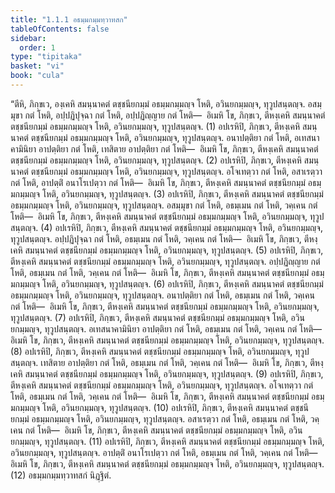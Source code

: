 ```yaml
---
title: "1.1.1 อธมฺมกมฺมทฺวาทสก"
tableOfContents: false
sidebar:
  order: 1
type: "tipitaka"
basket: "vi"
book: "cula"
---
```



<DynamicBreadcrumb />

<Division number="4" book="cula">

<Paragraph number="10" book="cula">
“ตีหิ, ภิกฺขเว, องฺเคหิ สมนฺนาคตํ ตชฺชนียกมฺมํ อธมฺมกมฺมญฺจ โหติ, อวินยกมฺมญฺจ, ทุวูปสนฺตญฺจ. อสมฺมุขา กตํ โหติ, อปฺปฏิปุจฺฉา กตํ โหติ, อปฺปฏิญฺญาย กตํ โหติ—  อิเมหิ โข, ภิกฺขเว, ตีหงฺเคหิ สมนฺนาคตํ ตชฺชนียกมฺมํ อธมฺมกมฺมญฺจ โหติ, อวินยกมฺมญฺจ, ทุวูปสนฺตญฺจ. (1)
</Paragraph>

<Paragraph number="11" book="cula">
อปเรหิปิ, ภิกฺขเว, ตีหงฺเคหิ สมนฺนาคตํ ตชฺชนียกมฺมํ อธมฺมกมฺมญฺจ โหติ, อวินยกมฺมญฺจ, ทุวูปสนฺตญฺจ. อนาปตฺติยา กตํ โหติ, อเทสนาคามินิยา อาปตฺติยา กตํ โหติ, เทสิตาย อาปตฺติยา กตํ โหติ—  อิเมหิ โข, ภิกฺขเว, ตีหงฺเคหิ สมนฺนาคตํ ตชฺชนียกมฺมํ อธมฺมกมฺมญฺจ โหติ, อวินยกมฺมญฺจ, ทุวูปสนฺตญฺจ. (2)
</Paragraph>

<Paragraph number="12" book="cula">
อปเรหิปิ, ภิกฺขเว, ตีหงฺเคหิ สมนฺนาคตํ ตชฺชนียกมฺมํ อธมฺมกมฺมญฺจ โหติ, อวินยกมฺมญฺจ, ทุวูปสนฺตญฺจ. อโจเทตฺวา กตํ โหติ, อสาเรตฺวา กตํ โหติ, อาปตฺติํ อนาโรเปตฺวา กตํ โหติ—  อิเมหิ โข, ภิกฺขเว, ตีหงฺเคหิ สมนฺนาคตํ ตชฺชนียกมฺมํ อธมฺมกมฺมญฺจ โหติ, อวินยกมฺมญฺจ, ทุวูปสนฺตญฺจ. (3)
</Paragraph>

<Paragraph number="13" book="cula">
อปเรหิปิ, ภิกฺขเว, ตีหงฺเคหิ สมนฺนาคตํ ตชฺชนียกมฺมํ อธมฺมกมฺมญฺจ โหติ, อวินยกมฺมญฺจ, ทุวูปสนฺตญฺจ. อสมฺมุขา กตํ โหติ, อธมฺเมน กตํ โหติ, วคฺเคน กตํ โหติ—  อิเมหิ โข, ภิกฺขเว, ตีหงฺเคหิ สมนฺนาคตํ ตชฺชนียกมฺมํ อธมฺมกมฺมญฺจ โหติ, อวินยกมฺมญฺจ, ทุวูปสนฺตญฺจ. (4)
</Paragraph>

<Paragraph number="14" book="cula">
อปเรหิปิ, ภิกฺขเว, ตีหงฺเคหิ สมนฺนาคตํ ตชฺชนียกมฺมํ อธมฺมกมฺมญฺจ โหติ, อวินยกมฺมญฺจ, ทุวูปสนฺตญฺจ. อปฺปฏิปุจฺฉา กตํ โหติ, อธมฺเมน กตํ โหติ, วคฺเคน กตํ โหติ—  อิเมหิ โข, ภิกฺขเว, ตีหงฺเคหิ สมนฺนาคตํ ตชฺชนียกมฺมํ อธมฺมกมฺมญฺจ โหติ, อวินยกมฺมญฺจ, ทุวูปสนฺตญฺจ. (5)
</Paragraph>

<Paragraph number="15" book="cula">
อปเรหิปิ, ภิกฺขเว, ตีหงฺเคหิ สมนฺนาคตํ ตชฺชนียกมฺมํ อธมฺมกมฺมญฺจ โหติ, อวินยกมฺมญฺจ, ทุวูปสนฺตญฺจ. อปฺปฏิญฺญาย กตํ โหติ, อธมฺเมน กตํ โหติ, วคฺเคน กตํ โหติ—  อิเมหิ โข, ภิกฺขเว, ตีหงฺเคหิ สมนฺนาคตํ ตชฺชนียกมฺมํ อธมฺมกมฺมญฺจ โหติ, อวินยกมฺมญฺจ, ทุวูปสนฺตญฺจ. (6)
</Paragraph>

<Paragraph number="16" book="cula">
อปเรหิปิ, ภิกฺขเว, ตีหงฺเคหิ สมนฺนาคตํ ตชฺชนียกมฺมํ อธมฺมกมฺมญฺจ โหติ, อวินยกมฺมญฺจ, ทุวูปสนฺตญฺจ. อนาปตฺติยา กตํ โหติ, อธมฺเมน กตํ โหติ, วคฺเคน กตํ โหติ—  อิเมหิ โข, ภิกฺขเว, ตีหงฺเคหิ สมนฺนาคตํ ตชฺชนียกมฺมํ อธมฺมกมฺมญฺจ โหติ, อวินยกมฺมญฺจ, ทุวูปสนฺตญฺจ. (7)
</Paragraph>

<Paragraph number="17" book="cula">
อปเรหิปิ, ภิกฺขเว, ตีหงฺเคหิ สมนฺนาคตํ ตชฺชนียกมฺมํ อธมฺมกมฺมญฺจ โหติ, อวินยกมฺมญฺจ, ทุวูปสนฺตญฺจ. อเทสนาคามินิยา อาปตฺติยา กตํ โหติ, อธมฺเมน กตํ โหติ, วคฺเคน กตํ โหติ—  อิเมหิ โข, ภิกฺขเว, ตีหงฺเคหิ สมนฺนาคตํ ตชฺชนียกมฺมํ อธมฺมกมฺมญฺจ โหติ, อวินยกมฺมญฺจ, ทุวูปสนฺตญฺจ. (8)
</Paragraph>

<Paragraph number="18" book="cula">
อปเรหิปิ, ภิกฺขเว, ตีหงฺเคหิ สมนฺนาคตํ ตชฺชนียกมฺมํ อธมฺมกมฺมญฺจ โหติ, อวินยกมฺมญฺจ, ทุวูปสนฺตญฺจ. เทสิตาย อาปตฺติยา กตํ โหติ, อธมฺเมน กตํ โหติ, วคฺเคน กตํ โหติ—  อิเมหิ โข, ภิกฺขเว, ตีหงฺเคหิ สมนฺนาคตํ ตชฺชนียกมฺมํ อธมฺมกมฺมญฺจ โหติ, อวินยกมฺมญฺจ, ทุวูปสนฺตญฺจ. (9)
</Paragraph>

<Paragraph number="19" book="cula">
อปเรหิปิ, ภิกฺขเว, ตีหงฺเคหิ สมนฺนาคตํ ตชฺชนียกมฺมํ อธมฺมกมฺมญฺจ โหติ, อวินยกมฺมญฺจ, ทุวูปสนฺตญฺจ. อโจเทตฺวา กตํ โหติ, อธมฺเมน กตํ โหติ, วคฺเคน กตํ โหติ—  อิเมหิ โข, ภิกฺขเว, ตีหงฺเคหิ สมนฺนาคตํ ตชฺชนียกมฺมํ อธมฺมกมฺมญฺจ โหติ, อวินยกมฺมญฺจ, ทุวูปสนฺตญฺจ. (10)
</Paragraph>

<Paragraph number="20" book="cula">
อปเรหิปิ, ภิกฺขเว, ตีหงฺเคหิ สมนฺนาคตํ ตชฺชนียกมฺมํ อธมฺมกมฺมญฺจ โหติ, อวินยกมฺมญฺจ, ทุวูปสนฺตญฺจ. อสาเรตฺวา กตํ โหติ, อธมฺเมน กตํ โหติ, วคฺเคน กตํ โหติ—  อิเมหิ โข, ภิกฺขเว, ตีหงฺเคหิ สมนฺนาคตํ ตชฺชนียกมฺมํ อธมฺมกมฺมญฺจ โหติ, อวินยกมฺมญฺจ, ทุวูปสนฺตญฺจ. (11)
</Paragraph>

<Paragraph number="21" book="cula">
อปเรหิปิ, ภิกฺขเว, ตีหงฺเคหิ สมนฺนาคตํ ตชฺชนียกมฺมํ อธมฺมกมฺมญฺจ โหติ, อวินยกมฺมญฺจ, ทุวูปสนฺตญฺจ. อาปตฺติํ อนาโรเปตฺวา กตํ โหติ, อธมฺเมน กตํ โหติ, วคฺเคน กตํ โหติ—  อิเมหิ โข, ภิกฺขเว, ตีหงฺเคหิ สมนฺนาคตํ ตชฺชนียกมฺมํ อธมฺมกมฺมญฺจ โหติ, อวินยกมฺมญฺจ, ทุวูปสนฺตญฺจ. (12)

</Paragraph>
</Division>

<Paragraph number="22" type="center" book="cula">
อธมฺมกมฺมทฺวาทสกํ นิฏฺฐิตํ.
</Paragraph>